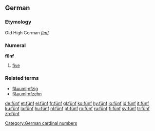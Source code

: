 ==German==
===Etymology===
Old High German ''[[fimf]]''
===Numeral===
'''fünf'''

# [[five]]

===Related terms===
*[[f&uuml;nfzig]]
*[[f&uuml;nfzehn]]

[[Category:German cardinal numbers]]

[[de:fünf]]
[[et:fünf]]
[[el:fünf]]
[[fr:fünf]]
[[gl:fünf]]
[[ko:fünf]]
[[hy:fünf]]
[[io:fünf]]
[[id:fünf]]
[[it:fünf]]
[[ku:fünf]]
[[la:fünf]]
[[hu:fünf]]
[[nl:fünf]]
[[pt:fünf]]
[[ro:fünf]]
[[ru:fünf]]
[[fi:fünf]]
[[sv:fünf]]
[[tr:fünf]]
[[zh:fünf]]